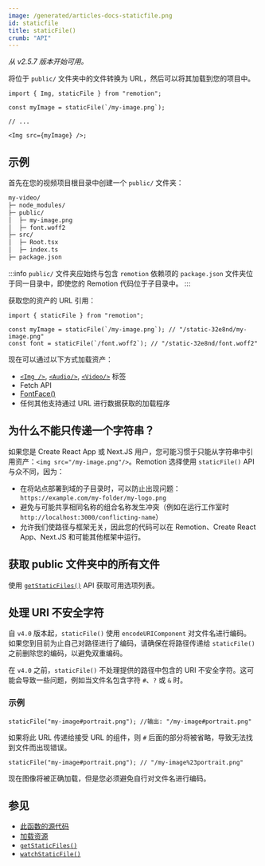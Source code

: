 ```yaml
---
image: /generated/articles-docs-staticfile.png
id: staticfile
title: staticFile()
crumb: "API"
---
```


_从 v2.5.7 版本开始可用。_

将位于 `public/` 文件夹中的文件转换为 URL，然后可以将其加载到您的项目中。

```tsx twoslash
import { Img, staticFile } from "remotion";

const myImage = staticFile(`/my-image.png`);

// ...

<Img src={myImage} />;
```

## 示例

首先在您的视频项目根目录中创建一个 `public/` 文件夹：

```txt
my-video/
├─ node_modules/
├─ public/
│  ├─ my-image.png
│  ├─ font.woff2
├─ src/
│  ├─ Root.tsx
│  ├─ index.ts
├─ package.json
```

:::info
`public/` 文件夹应始终与包含 `remotion` 依赖项的 `package.json` 文件夹位于同一目录中，即使您的 Remotion 代码位于子目录中。
:::

获取您的资产的 URL 引用：

```tsx twoslash
import { staticFile } from "remotion";

const myImage = staticFile(`/my-image.png`); // "/static-32e8nd/my-image.png"
const font = staticFile(`/font.woff2`); // "/static-32e8nd/font.woff2"
```

现在可以通过以下方式加载资产：

- [`<Img />`](/docs/img), [`<Audio/>`](/docs/audio), [`<Video/>`](/docs/video) 标签
- Fetch API
- [FontFace()](/docs/fonts)
- 任何其他支持通过 URL 进行数据获取的加载程序

## 为什么不能只传递一个字符串？

如果您是 Create React App 或 Next.JS 用户，您可能习惯于只能从字符串中引用资产：`<img src="/my-image.png"/>`。Remotion 选择使用 `staticFile()` API 与众不同，因为：

- 在将站点部署到域的子目录时，可以防止出现问题：`https://example.com/my-folder/my-logo.png`
- 避免与可能共享相同名称的组合名称发生冲突（例如在运行工作室时 `http://localhost:3000/conflicting-name`）
- 允许我们使路径与框架无关，因此您的代码可以在 Remotion、Create React App、Next.JS 和可能其他框架中运行。

## 获取 public 文件夹中的所有文件

使用 [`getStaticFiles()`](/docs/getstaticfiles) API 获取可用选项列表。

## 处理 URI 不安全字符<AvailableFrom v="4.0.0"/>

自 `v4.0` 版本起，`staticFile()` 使用 `encodeURIComponent` 对文件名进行编码。  
如果您到目前为止自己对路径进行了编码，请确保在将路径传递给 `staticFile()` 之前删除您的编码，以避免双重编码。

在 `v4.0` 之前，`staticFile()` 不处理提供的路径中包含的 URI 不安全字符。这可能会导致一些问题，例如当文件名包含字符 `#`、`?` 或 `&` 时。

### 示例

```tsx title="v4 之前"
staticFile("my-image#portrait.png"); //输出: "/my-image#portrait.png"
```

如果将此 URL 传递给接受 URL 的组件，则 `#` 后面的部分将被省略，导致无法找到文件而出现错误。

```tsx title="自 v4.0.0 起"
staticFile("my-image#portrait.png"); // "/my-image%23portrait.png"
```

现在图像将被正确加载，但是您必须避免自行对文件名进行编码。

## 参见

- [此函数的源代码](https://github.com/remotion-dev/remotion/blob/main/packages/core/src/static-file.ts)
- [加载资源](/docs/assets)
- [`getStaticFiles()`](/docs/getstaticfiles)
- [`watchStaticFile()`](/docs/watchstaticfile)

